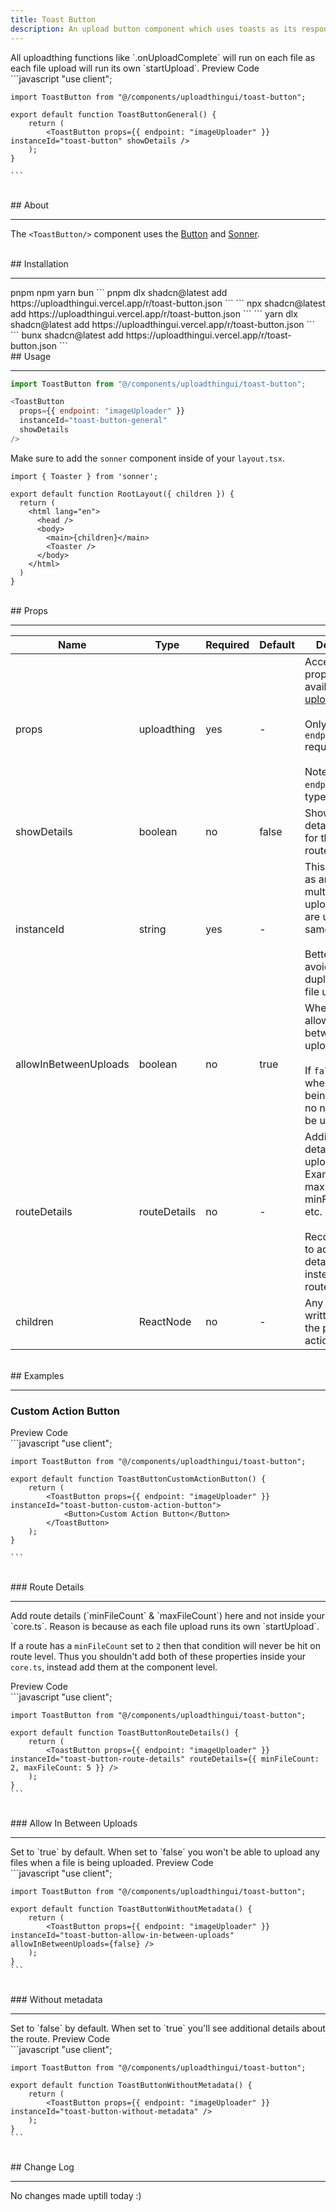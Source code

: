 ```yaml
---
title: Toast Button
description: An upload button component which uses toasts as its response method.
---
```


<Note type="warning">
  All uploadthing functions like `.onUploadComplete` will run on each file as
  each file upload will run its own `startUpload`.
</Note>

<Tabs defaultValue="preview">
  <TabsList>
    <TabsTrigger value="preview">Preview</TabsTrigger>
    <TabsTrigger value="code">Code</TabsTrigger>
  </TabsList>
  <TabsContent value="preview">
    <br />
    <UTUIToastButton />
  </TabsContent>
  <TabsContent value="code">
    ```javascript
    "use client";

    import ToastButton from "@/components/uploadthingui/toast-button";

    export default function ToastButtonGeneral() {
        return (
            <ToastButton props={{ endpoint: "imageUploader" }} instanceId="toast-button" showDetails />
        );
    }

    ```

  </TabsContent>
</Tabs>

<br />
## About
<hr />

The `<ToastButton/>` component uses the [Button](https://ui.shadcn.com/docs/components/button) and [Sonner](https://ui.shadcn.com/docs/components/sonner).

<br />
## Installation
<hr />

<Tabs defaultValue="pnpm">
    <TabsList>
        <TabsTrigger value="pnpm">pnpm</TabsTrigger>
        <TabsTrigger value="npm">npm</TabsTrigger>
        <TabsTrigger value="yarn">yarn</TabsTrigger>
        <TabsTrigger value="bun">bun</TabsTrigger>
    </TabsList>
    <TabsContent value="pnpm">
        ```
        pnpm dlx shadcn@latest add https://uploadthingui.vercel.app/r/toast-button.json
        ```
    </TabsContent>
    <TabsContent value="npm">
        ```
        npx shadcn@latest add https://uploadthingui.vercel.app/r/toast-button.json
        ```
    </TabsContent>
    <TabsContent value="yarn">
        ```
        yarn dlx shadcn@latest add https://uploadthingui.vercel.app/r/toast-button.json
        ```
    </TabsContent>
    <TabsContent value="bun">
        ```
        bunx shadcn@latest add https://uploadthingui.vercel.app/r/toast-button.json
        ```
    </TabsContent>

</Tabs>

<br />
## Usage
<hr />

```javascript
import ToastButton from "@/components/uploadthingui/toast-button";
```

```javascript
<ToastButton
  props={{ endpoint: "imageUploader" }}
  instanceId="toast-button-general"
  showDetails
/>
```

Make sure to add the `sonner` component inside of your `layout.tsx`.

```javascript:app/layout.tsx {1, 9}
import { Toaster } from 'sonner';

export default function RootLayout({ children }) {
  return (
    <html lang="en">
      <head />
      <body>
        <main>{children}</main>
        <Toaster />
      </body>
    </html>
  )
}
```

<br />
## Props
<hr />

| Name                  | Type         | Required | Default | Description                                                                                                                                                 |
| --------------------- | ------------ | -------- | ------- | ----------------------------------------------------------------------------------------------------------------------------------------------------------- |
| props                 | uploadthing  | yes      | -       | Accepts all the props that are available with [uploadthing](https://docs.uploadthing.com/api-reference/react#props) <br/><br/> Only the `endpoint` required. <br/><br/>  Note that the `endpoint` isn't typesafe. |
| showDetails           | boolean      | no       | false   | Show the details/metadata for the upload route endpoint                                                                                                     |
| instanceId            | string       | yes      | -       | This will be used as an identifier if multiple file upload buttons are used at the same time <br/><br/> Better to add to avoid duplication of file uploads  |
| allowInBetweenUploads | boolean      | no       | true    | Whether to allow in between uploads <br/><br/> If `false` then when files are being uploaded, no new files can be uploaded.                                 |
| routeDetails          | routeDetails | no       | -       | Additional details for the upload; Example: maxFileCount, minFileCount, etc. <br/><br/>Recommended to add these details here instead of your route.         |
| children              | ReactNode    | no       | -       | Any node written will take the place of the action button                                                                                                   |

<br />
## Examples
<hr />

### Custom Action Button

<Tabs defaultValue="preview">
  <TabsList>
    <TabsTrigger value="preview">Preview</TabsTrigger>
    <TabsTrigger value="code">Code</TabsTrigger>
  </TabsList>
  <TabsContent value="preview">
    <br />
    <UTUIToastButtonCustomActionButton />
  </TabsContent>
  <TabsContent value="code">
    ```javascript
    "use client";

    import ToastButton from "@/components/uploadthingui/toast-button";

    export default function ToastButtonCustomActionButton() {
        return (
            <ToastButton props={{ endpoint: "imageUploader" }} instanceId="toast-button-custom-action-button">
                <Button>Custom Action Button</Button>
            </ToastButton>
        );
    }

    ```

  </TabsContent>
</Tabs>

<br />
### Route Details
<hr />

<Note title="Note" type="danger">
Add route details (`minFileCount` & `maxFileCount`) here and not inside your
`core.ts`. Reason is because as each file upload runs its own `startUpload`.

If a route has a `minFileCount` set to `2` then that condition will never be
hit on route level. Thus you shouldn't add both of these properties inside
your `core.ts`, instead add them at the component level.

</Note>

<Tabs defaultValue="preview">
  <TabsList>
    <TabsTrigger value="preview">Preview</TabsTrigger>
    <TabsTrigger value="code">Code</TabsTrigger>
  </TabsList>
  <TabsContent value="preview">
    <br />
    <UTUIToastButtonRouteDetails />
  </TabsContent>
  <TabsContent value="code">
    ```javascript
    "use client";

    import ToastButton from "@/components/uploadthingui/toast-button";

    export default function ToastButtonRouteDetails() {
        return (
            <ToastButton props={{ endpoint: "imageUploader" }} instanceId="toast-button-route-details" routeDetails={{ minFileCount: 2, maxFileCount: 5 }} />
        );
    }
    ```

  </TabsContent>
</Tabs>

<br />
### Allow In Between Uploads
<hr />

<Note title="Note" type="note">
  Set to `true` by default. When set to `false` you won't be able to upload any
  files when a file is being uploaded.
</Note>

<Tabs defaultValue="preview">
  <TabsList>
    <TabsTrigger value="preview">Preview</TabsTrigger>
    <TabsTrigger value="code">Code</TabsTrigger>
  </TabsList>
  <TabsContent value="preview">
    <br />
    <UTUIToastButtonAllowInBetweenUploads />
  </TabsContent>
  <TabsContent value="code">
    ```javascript
    "use client";

    import ToastButton from "@/components/uploadthingui/toast-button";

    export default function ToastButtonWithoutMetadata() {
        return (
            <ToastButton props={{ endpoint: "imageUploader" }} instanceId="toast-button-allow-in-between-uploads" allowInBetweenUploads={false} />
        );
    }
    ```

  </TabsContent>
</Tabs>

<br />
### Without metadata
<hr />

<Note title="Note" type="note">
  Set to `false` by default. When set to `true` you'll see additional details
  about the route.
</Note>

<Tabs defaultValue="preview">
  <TabsList>
    <TabsTrigger value="preview">Preview</TabsTrigger>
    <TabsTrigger value="code">Code</TabsTrigger>
  </TabsList>
  <TabsContent value="preview">
    <br />
    <UTUIToastButtonWithoutMetadata />
  </TabsContent>
  <TabsContent value="code">
    ```javascript
    "use client";

    import ToastButton from "@/components/uploadthingui/toast-button";

    export default function ToastButtonWithoutMetadata() {
        return (
            <ToastButton props={{ endpoint: "imageUploader" }} instanceId="toast-button-without-metadata" />
        );
    }
    ```

  </TabsContent>
</Tabs>

<br />
## Change Log
<hr />
No changes made uptill today :)
